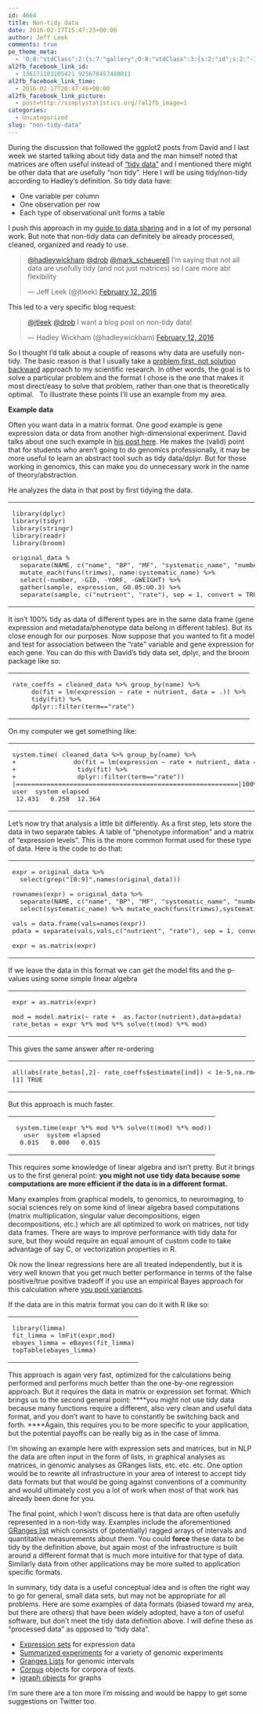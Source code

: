 ```yaml
---
id: 4664
title: Non-tidy data
date: 2016-02-17T15:47:23+00:00
author: Jeff Leek
comments: true
pe_theme_meta:
  - 'O:8:"stdClass":2:{s:7:"gallery";O:8:"stdClass":3:{s:2:"id";s:2:"-1";s:5:"width";s:0:"";s:6:"height";s:0:"";}s:5:"video";O:8:"stdClass":1:{s:2:"id";s:2:"-1";}}'
al2fb_facebook_link_id:
  - 136171103105421_925678457488011
al2fb_facebook_link_time:
  - 2016-02-17T20:47:46+00:00
al2fb_facebook_link_picture:
  - post=http://simplystatistics.org/?al2fb_image=1
categories:
  - Uncategorized
slug: "non-tidy-data"
---
```

During the discussion that followed the ggplot2 posts from David and I last week we started talking about tidy data and the man himself noted that matrices are often useful instead of ["tidy data"](http://vita.had.co.nz/papers/tidy-data.pdf) and I mentioned there might be other data that are usefully "non tidy". Here I will be using tidy/non-tidy according to Hadley's definition. So tidy data have:

  * One variable per column
  * One observation per row
  * Each type of observational unit forms a table

I push this approach in my [guide to data sharing](https://github.com/jtleek/datasharing) and in a lot of my personal work. But note that non-tidy data can definitely be already processed, cleaned, organized and ready to use.

<blockquote class="twitter-tweet" data-width="550">
  <p lang="en" dir="ltr">
    <a href="https://twitter.com/hadleywickham">@hadleywickham</a> <a href="https://twitter.com/drob">@drob</a> <a href="https://twitter.com/mark_scheuerell">@mark_scheuerell</a> I'm saying that not all data are usefully tidy (and not just matrices) so I care more abt flexibility
  </p>
  
  <p>
    &mdash; Jeff Leek (@jtleek) <a href="https://twitter.com/jtleek/status/698247927706357760">February 12, 2016</a>
  </p>
</blockquote>



This led to a very specific blog request:

<blockquote class="twitter-tweet" data-width="550">
  <p lang="en" dir="ltr">
    <a href="https://twitter.com/jtleek">@jtleek</a> <a href="https://twitter.com/drob">@drob</a> I want a blog post on non-tidy data!
  </p>
  
  <p>
    &mdash; Hadley Wickham (@hadleywickham) <a href="https://twitter.com/hadleywickham/status/698251883685646336">February 12, 2016</a>
  </p>
</blockquote>



So I thought I'd talk about a couple of reasons why data are usefully non-tidy. The basic reason is that I usually take a [problem first, not solution backward](http://simplystatistics.org/2013/05/29/what-statistics-should-do-about-big-data-problem-forward-not-solution-backward/) approach to my scientific research. In other words, the goal is to solve a particular problem and the format I chose is the one that makes it most direct/easy to solve that problem, rather than one that is theoretically optimal.   To illustrate these points I'll use an example from my area.

**Example data**

Often you want data in a matrix format. One good example is gene expression data or data from another high-dimensional experiment. David talks about one such example in [his post here](http://varianceexplained.org/r/tidy-genomics/). He makes the (valid) point that for students who aren't going to do genomics professionally, it may be more useful to learn an abstract tool such as tidy data/dplyr. But for those working in genomics, this can make you do unnecessary work in the name of theory/abstraction.

He analyzes the data in that post by first tidying the data.

<div class="wp_syntax">
  <table>
    <tr>
      <td class="code">
        <pre class="r" style="font-family:monospace;">library(dplyr)
library(tidyr)
library(stringr)
library(readr)
library(broom)
&nbsp;
original_data %
  separate(NAME, c("name", "BP", "MF", "systematic_name", "number"), sep = "\\|\\|") %&gt;%
  mutate_each(funs(trimws), name:systematic_name) %&gt;%
  select(-number, -GID, -YORF, -GWEIGHT) %&gt;%
  gather(sample, expression, G0.05:U0.3) %&gt;%
  separate(sample, c("nutrient", "rate"), sep = 1, convert = TRUE)</pre>
      </td>
    </tr>
  </table>
</div>

It isn't 100% tidy as data of different types are in the same data frame (gene expression and metadata/phenotype data belong in different tables). But its close enough for our purposes. Now suppose that you wanted to fit a model and test for association between the "rate" variable and gene expression for each gene. You can do this with David's tidy data set, dplyr, and the broom package like so:

<div class="wp_syntax">
  <table>
    <tr>
      <td class="code">
        <pre class="r" style="font-family:monospace;">rate_coeffs = cleaned_data %&gt;% group_by(name) %&gt;%
     do(fit = lm(expression ~ rate + nutrient, data = .)) %&gt;%
     tidy(fit) %&gt;% 
     dplyr::filter(term=="rate")</pre>
      </td>
    </tr>
  </table>
</div>

On my computer we get something like:

<div class="wp_syntax">
  <table>
    <tr>
      <td class="code">
        <pre class="r" style="font-family:monospace;">system.time( cleaned_data %&gt;% group_by(name) %&gt;%
+               do(fit = lm(expression ~ rate + nutrient, data = .)) %&gt;%
+                tidy(fit) %&gt;% 
+                dplyr::filter(term=="rate"))
|==========================================================|100% ~0 s remaining 
user  system elapsed 
 12.431   0.258  12.364</pre>
      </td>
    </tr>
  </table>
</div>

Let's now try that analysis a little bit differently. As a first step, lets store the data in two separate tables. A table of "phenotype information" and a matrix of "expression levels". This is the more common format used for these type of data. Here is the code to do that:

<div class="wp_syntax">
  <table>
    <tr>
      <td class="code">
        <pre class="r" style="font-family:monospace;">expr = original_data %&gt;% 
  select(grep("[0:9]",names(original_data)))
&nbsp;
rownames(expr) = original_data %&gt;%
  separate(NAME, c("name", "BP", "MF", "systematic_name", "number"), sep = "\\|\\|") %&gt;%
  select(systematic_name) %&gt;% mutate_each(funs(trimws),systematic_name) %&gt;% as.matrix()
&nbsp;
vals = data.frame(vals=names(expr))
pdata = separate(vals,vals,c("nutrient", "rate"), sep = 1, convert = TRUE)
&nbsp;
expr = as.matrix(expr)</pre>
      </td>
    </tr>
  </table>
</div>

If we leave the data in this format we can get the model fits and the p-values using some simple linear algebra

<div class="wp_syntax">
  <table>
    <tr>
      <td class="code">
        <pre class="r" style="font-family:monospace;">expr = as.matrix(expr)
&nbsp;
mod = model.matrix(~ rate +  as.factor(nutrient),data=pdata)
rate_betas = expr %*% mod %*% solve(t(mod) %*% mod)</pre>
      </td>
    </tr>
  </table>
</div>

This gives the same answer after re-ordering

<div class="wp_syntax">
  <table>
    <tr>
      <td class="code">
        <pre class="r" style="font-family:monospace;">all(abs(rate_betas[,2]- rate_coeffs$estimate[ind]) &lt; 1e-5,na.rm=T)
[1] TRUE</pre>
      </td>
    </tr>
  </table>
</div>

But this approach is much faster.

<div class="wp_syntax">
  <table>
    <tr>
      <td class="code">
        <pre class="r" style="font-family:monospace;"> system.time(expr %*% mod %*% solve(t(mod) %*% mod))
   user  system elapsed 
  0.015   0.000   0.015</pre>
      </td>
    </tr>
  </table>
</div>

This requires some knowledge of linear algebra and isn't pretty. But it brings us to the first general point: **you might not use tidy data because some computations are more efficient if the data is in a different format. **

Many examples from graphical models, to genomics, to neuroimaging, to social sciences rely on some kind of linear algebra based computations (matrix multiplication, singular value decompositions, eigen decompositions, etc.) which are all optimized to work on matrices, not tidy data frames. There are ways to improve performance with tidy data for sure, but they would require an equal amount of custom code to take advantage of say C, or vectorization properties in R.

Ok now the linear regressions here are all treated independently, but it is very well known that you get much better performance in terms of the false positive/true positive tradeoff if you use an empirical Bayes approach for this calculation where [you pool variances](https://bioconductor.org/packages/release/bioc/html/limma.html).

If the data are in this matrix format you can do it with R like so:

<div class="wp_syntax">
  <table>
    <tr>
      <td class="code">
        <pre class="r" style="font-family:monospace;">library(limma)
fit_limma = lmFit(expr,mod)
ebayes_limma = eBayes(fit_limma)
topTable(ebayes_limma)</pre>
      </td>
    </tr>
  </table>
</div>

This approach is again very fast, optimized for the calculations being performed and performs much better than the one-by-one regression approach. But it requires the data in matrix or expression set format. Which brings us to the second general point: ****you might not use tidy data because many functions require a different, also very clean and useful data format, and you don't want to have to constantly be switching back and forth. ****Again, this requires you to be more specific to your application, but the potential payoffs can be really big as in the case of limma.

I'm showing an example here with expression sets and matrices, but in NLP the data are often input in the form of lists, in graphical analyses as matrices, in genomic analyses as GRanges lists, etc. etc. etc. One option would be to rewrite all infrastructure in your area of interest to accept tidy data formats but that would be going against conventions of a community and would ultimately cost you a lot of work when most of that work has already been done for you.

The final point, which I won't discuss here is that data are often usefully represented in a non-tidy way. Examples include the aforementioned [GRanges list](http://kasperdanielhansen.github.io/genbioconductor/html/GenomicRanges_GRanges.html) which consists of (potentially) ragged arrays of intervals and quantitative measurements about them. You could **force** these data to be tidy by the definition above, but again most of the infrastructure is built around a different format that is much more intuitive for that type of data. Similarly data from other applications may be more suited to application specific formats.

In summary, tidy data is a useful conceptual idea and is often the right way to go for general, small data sets, but may not be appropriate for all problems. Here are some examples of data formats (biased toward my area, but there are others) that have been widely adopted, have a ton of useful software, but don't meet the tidy data definition above. I will define these as "processed data" as opposed to "tidy data".

  * [Expression sets](http://bioconductor.org/packages/3.3/bioc/vignettes/Biobase/inst/doc/ExpressionSetIntroduction.pdf) for expression data
  * [Summarized experiments](http://kasperdanielhansen.github.io/genbioconductor/html/SummarizedExperiment.html) for a variety of genomic experiments
  * [Granges Lists](http://kasperdanielhansen.github.io/genbioconductor/html/GenomicRanges_GRanges.html) for genomic intervals
  * [Corpus](https://cran.r-project.org/web/packages/tm/tm.pdf) objects for corpora of texts.
  * [igraph objects](http://igraph.org/r/doc/) for graphs

I'm sure there are a ton more I'm missing and would be happy to get some suggestions on Twitter too.

&nbsp;
